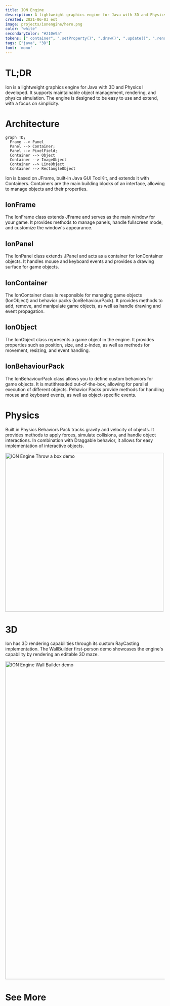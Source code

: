 ```yaml
---
title: ION Engine
description: A lightweight graphics engine for Java with 3D and Physics
created: 2021-06-03 est
image: projects/ionengine/hero.png
color: "white"
secondaryColor: "#210e9a"
tokens: [" container", ".setProperty()", ".draw()", ".update()", ".render()", ".add()", ".remove()", ".clear()",]
tags: ["java", "3D"]
font: 'mono'
---
```



# TL;DR
Ion is a lightweight graphics engine for Java with 3D and Physics I developed. It supports maintainable object management, rendering, and physics simulation. The engine is designed to be easy to use and extend, with a focus on simplicity.

# Architecture

```mermaid
graph TD;
  Frame --> Panel
  Panel --> Container;
  Panel --> PixelField;
  Container --> Object
  Container --> ImageObject
  Container --> LineObject
  Container --> RectangleObject
```

Ion is based on JFrame, built-in Java GUI ToolKit, and extends it with Containers. Containers are the main building blocks of an interface, allowing to manage objects and their properties.

## IonFrame
The IonFrame class extends JFrame and serves as the main window for your game. It provides methods to manage panels, handle fullscreen mode, and customize the window's appearance.

## IonPanel
The IonPanel class extends JPanel and acts as a container for IonContainer objects. It handles mouse and keyboard events and provides a drawing surface for game objects.

## IonContainer
The IonContainer class is responsible for managing game objects (IonObject) and behavior packs (IonBehaviourPack). It provides methods to add, remove, and manipulate game objects, as well as handle drawing and event propagation.

## IonObject
The IonObject class represents a game object in the engine. It provides properties such as position, size, and z-index, as well as methods for movement, resizing, and event handling.

## IonBehaviourPack
The IonBehaviourPack class allows you to define custom behaviors for game objects. It is mutithreaded out-of-the-box, allowing for parallel execution of different objects. Pehavior Packs provide methods for handling mouse and keyboard events, as well as object-specific events.

# Physics
Built in Physics Behaviors Pack tracks gravity and velocity of objects. It provides methods to apply forces, simulate collisions, and handle object interactions. In combination with Draggable behavior, it allows for easy implementation of interactive objects.

<Img filename="projects/ionengine/throwabox.gif" alt="ION Engine Throw a box demo" width="500" />

# 3D
Ion has 3D rendering capabilities through its custom RayCasting implementation. The WallBuilder first-person demo showcases the engine's capability by rendering an editable 3D maze.

<Img filename="projects/ionengine/wallbuilder.gif" alt="ION Engine Wall Builder demo" width="1000" />

# See More
<LinkCard title="Source code" link="https://github.com/GulkoA/ionengine">
  <Github color="black" slot="icon"/>
</LinkCard>
